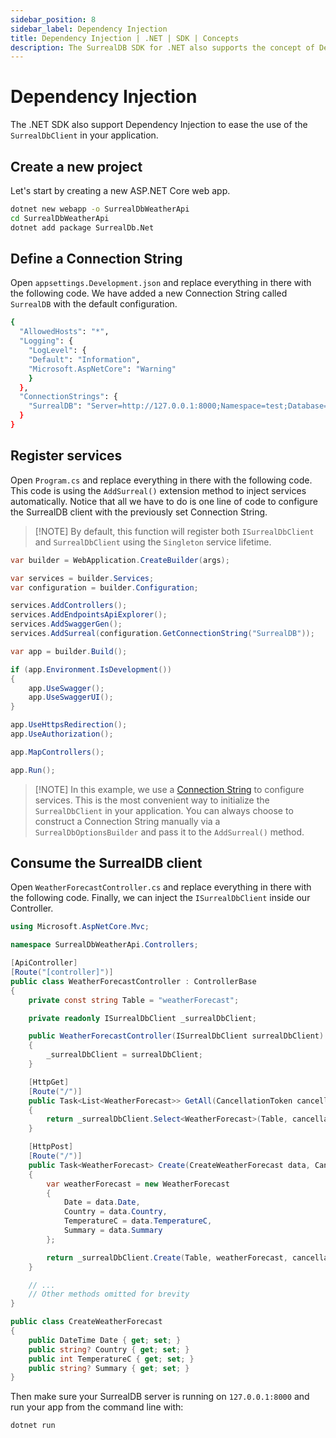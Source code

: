 ```yaml
---
sidebar_position: 8
sidebar_label: Dependency Injection
title: Dependency Injection | .NET | SDK | Concepts
description: The SurrealDB SDK for .NET also supports the concept of Dependency Injection pattern.
---
```


# Dependency Injection

The .NET SDK also support Dependency Injection to ease the use of the <code>SurrealDbClient</code> in your application.

## Create a new project

Let's start by creating a new ASP.NET Core web app.

```sh
dotnet new webapp -o SurrealDbWeatherApi
cd SurrealDbWeatherApi
dotnet add package SurrealDb.Net
```

## Define a Connection String

Open <code>appsettings.Development.json</code> and replace everything in there with the following code.
We have added a new Connection String called <code>SurrealDB</code> with the default configuration.

```bash
{
  "AllowedHosts": "*",
  "Logging": {
    "LogLevel": {
    "Default": "Information",
    "Microsoft.AspNetCore": "Warning"
    }
  },
  "ConnectionStrings": {
    "SurrealDB": "Server=http://127.0.0.1:8000;Namespace=test;Database=test;Username=root;Password=root"
  }
}
```

## Register services

Open <code>Program.cs</code> and replace everything in there with the following code.
This code is using the <code>AddSurreal()</code> extension method to inject services automatically.
Notice that all we have to do is one line of code to configure the SurrealDB client with the previously set Connection String.

> \[!NOTE]
> By default, this function will register both <code>ISurrealDbClient</code> and <code>SurrealDbClient</code> using the <code>Singleton</code> service lifetime.

```csharp
var builder = WebApplication.CreateBuilder(args);

var services = builder.Services;
var configuration = builder.Configuration;

services.AddControllers();
services.AddEndpointsApiExplorer();
services.AddSwaggerGen();
services.AddSurreal(configuration.GetConnectionString("SurrealDB"));

var app = builder.Build();

if (app.Environment.IsDevelopment())
{
	app.UseSwagger();
	app.UseSwaggerUI();
}

app.UseHttpsRedirection();
app.UseAuthorization();

app.MapControllers();

app.Run();
```

> \[!NOTE]
> In this example, we use a [Connection String](/docs/sdk/dotnet/core/connection-strings) to configure services.
> This is the most convenient way to initialize the <code>SurrealDbClient</code> in your application.
> You can always choose to construct a Connection String manually via a <code>SurrealDbOptionsBuilder</code> and pass it to the <code>AddSurreal()</code> method.

## Consume the SurrealDB client

Open <code>WeatherForecastController.cs</code> and replace everything in there with the following code.
Finally, we can inject the <code>ISurrealDbClient</code> inside our Controller.

```csharp
using Microsoft.AspNetCore.Mvc;

namespace SurrealDbWeatherApi.Controllers;

[ApiController]
[Route("[controller]")]
public class WeatherForecastController : ControllerBase
{
	private const string Table = "weatherForecast";

	private readonly ISurrealDbClient _surrealDbClient;

	public WeatherForecastController(ISurrealDbClient surrealDbClient)
	{
		_surrealDbClient = surrealDbClient;
	}

	[HttpGet]
	[Route("/")]
	public Task<List<WeatherForecast>> GetAll(CancellationToken cancellationToken)
	{
		return _surrealDbClient.Select<WeatherForecast>(Table, cancellationToken);
	}

	[HttpPost]
	[Route("/")]
	public Task<WeatherForecast> Create(CreateWeatherForecast data, CancellationToken cancellationToken)
	{
		var weatherForecast = new WeatherForecast
		{
			Date = data.Date,
			Country = data.Country,
			TemperatureC = data.TemperatureC,
			Summary = data.Summary
		};

		return _surrealDbClient.Create(Table, weatherForecast, cancellationToken);
	}

    // ...
	// Other methods omitted for brevity
}

public class CreateWeatherForecast
{
	public DateTime Date { get; set; }
	public string? Country { get; set; }
	public int TemperatureC { get; set; }
	public string? Summary { get; set; }
}
```

Then make sure your SurrealDB server is running on <code>127.0.0.1:8000</code> and run your app from the command line with:

```sh
dotnet run
```
